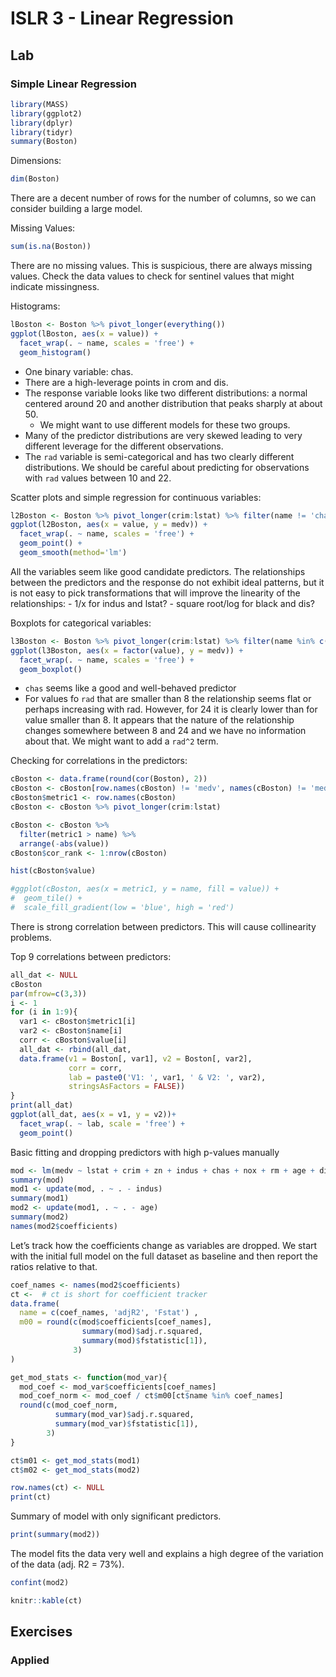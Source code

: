 # ISLR 3 - Linear Regression

## Lab

### Simple Linear Regression

```r
library(MASS)
library(ggplot2)
library(dplyr)
library(tidyr)
summary(Boston)
```
Dimensions:
```r
dim(Boston)
```
There are a decent number of rows for the number of columns, so we can consider building a large model.

Missing Values:
```r
sum(is.na(Boston))
```
There are no missing values. This is suspicious, there are always missing values. Check the data values to check for sentinel values that might indicate missingness.

Histograms:
```r
lBoston <- Boston %>% pivot_longer(everything())
ggplot(lBoston, aes(x = value)) +
  facet_wrap(. ~ name, scales = 'free') +
  geom_histogram()
```

- One binary variable: chas.
- There are a high-leverage points in crom and dis.
- The response variable looks like two different distributions: a normal centered around 20 and another distribution that peaks sharply at about 50.
  - We might want to use different models for these two groups.
- Many of the predictor distributions are very skewed leading to very different leverage for the different observations.
- The `rad` variable is semi-categorical and has two clearly different distributions. We should be careful about predicting for observations with `rad` values between 10 and 22.

Scatter plots and simple regression for continuous variables:
```r
l2Boston <- Boston %>% pivot_longer(crim:lstat) %>% filter(name != 'chas')
ggplot(l2Boston, aes(x = value, y = medv)) +
  facet_wrap(. ~ name, scales = 'free') +
  geom_point() +
  geom_smooth(method='lm')
```

All the variables seem like good candidate predictors. The relationships between the predictors and the response do not exhibit ideal patterns, but it is not easy to pick transformations that will improve the linearity of the relationships:
- 1/x for indus and lstat?
- square root/log for black and dis?

Boxplots for categorical variables:
```r
l3Boston <- Boston %>% pivot_longer(crim:lstat) %>% filter(name %in% c('chas', 'rad'))
ggplot(l3Boston, aes(x = factor(value), y = medv)) +
  facet_wrap(. ~ name, scales = 'free') +
  geom_boxplot()
```

- `chas` seems like a good and well-behaved predictor
- For values fo `rad` that are smaller than 8 the relationship seems flat or perhaps increasing with rad. However, for 24 it is clearly lower than for value smaller than 8. It appears that the nature of the relationship changes somewhere between 8 and 24 and we have no information about that. We might want to add a `rad^2` term.

Checking for correlations in the predictors:
```r
cBoston <- data.frame(round(cor(Boston), 2))
cBoston <- cBoston[row.names(cBoston) != 'medv', names(cBoston) != 'medv']
cBoston$metric1 <- row.names(cBoston)
cBoston <- cBoston %>% pivot_longer(crim:lstat)

cBoston <- cBoston %>% 
  filter(metric1 > name) %>%
  arrange(-abs(value))
cBoston$cor_rank <- 1:nrow(cBoston)

hist(cBoston$value)

#ggplot(cBoston, aes(x = metric1, y = name, fill = value)) +
#  geom_tile() +
#  scale_fill_gradient(low = 'blue', high = 'red')
```
There is strong correlation between predictors. This will cause collinearity problems.

Top 9 correlations between predictors:
```r
all_dat <- NULL
cBoston
par(mfrow=c(3,3))
i <- 1
for (i in 1:9){
  var1 <- cBoston$metric1[i]
  var2 <- cBoston$name[i]
  corr <- cBoston$value[i]
  all_dat <- rbind(all_dat, 
  data.frame(v1 = Boston[, var1], v2 = Boston[, var2], 
             corr = corr, 
             lab = paste0('V1: ', var1, ' & V2: ', var2),
             stringsAsFactors = FALSE))
}
print(all_dat)
ggplot(all_dat, aes(x = v1, y = v2))+
  facet_wrap(. ~ lab, scale = 'free') + 
  geom_point()
```









Basic fitting and dropping predictors with high p-values manually
```r
mod <- lm(medv ~ lstat + crim + zn + indus + chas + nox + rm + age + dis + rad + tax + ptratio + black, data = Boston)
summary(mod)
mod1 <- update(mod, . ~ . - indus)
summary(mod1)
mod2 <- update(mod1, . ~ . - age)
summary(mod2)
names(mod2$coefficients)
```

Let's track how the coefficients change as variables are dropped. We start with the initial full model on the full dataset as baseline and then report the ratios relative to that.
```r
coef_names <- names(mod2$coefficients)
ct <-  # ct is short for coefficient tracker
data.frame(
  name = c(coef_names, 'adjR2', 'Fstat') ,
  m00 = round(c(mod$coefficients[coef_names],
                summary(mod)$adj.r.squared,
                summary(mod)$fstatistic[1]),
              3)
)

get_mod_stats <- function(mod_var){
  mod_coef <- mod_var$coefficients[coef_names]
  mod_coef_norm <- mod_coef / ct$m00[ct$name %in% coef_names]
  round(c(mod_coef_norm,
          summary(mod_var)$adj.r.squared,
          summary(mod_var)$fstatistic[1]),
        3)
}

ct$m01 <- get_mod_stats(mod1) 
ct$m02 <- get_mod_stats(mod2)

row.names(ct) <- NULL
print(ct)
```

Summary of model with only significant predictors.
```r
print(summary(mod2))
```
The model fits the data very well and explains a high degree of the variation of the data (adj. R2 = 73%).

```r
confint(mod2)
```


```r
knitr::kable(ct)
```





## Exercises

### Applied
